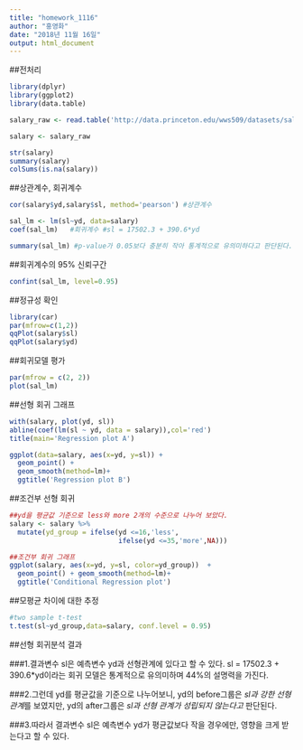```yaml
---
title: "homework_1116"
author: "홍영화"
date: "2018년 11월 16일"
output: html_document
---
```


##전처리
```r
library(dplyr)
library(ggplot2)
library(data.table)

salary_raw <- read.table('http://data.princeton.edu/wws509/datasets/salary.dat',header=T)

salary <- salary_raw

str(salary)
summary(salary)
colSums(is.na(salary))

```

##상관계수, 회귀계수
```r
cor(salary$yd,salary$sl, method='pearson') #상관계수

sal_lm <- lm(sl~yd, data=salary)
coef(sal_lm)   #회귀계수 #sl = 17502.3 + 390.6*yd

summary(sal_lm) #p-value가 0.05보다 충분히 작아 통계적으로 유의미하다고 판단된다. 하지만 이 유의미성은 Adjusted R-squared 값이 0.4445이므로, 44%의 설명력을 가진다고 할 수 있다.

```

##회귀계수의 95% 신뢰구간
```r
confint(sal_lm, level=0.95)

```

##정규성 확인
```r
library(car)
par(mfrow=c(1,2))
qqPlot(salary$sl)
qqPlot(salary$yd)
```

##회귀모델 평가
```r
par(mfrow = c(2, 2))
plot(sal_lm)

```

##선형 회귀 그래프
```r
with(salary, plot(yd, sl))
abline(coef(lm(sl ~ yd, data = salary)),col='red')
title(main='Regression plot A')
```

```r
ggplot(data=salary, aes(x=yd, y=sl)) + 
  geom_point() +
  geom_smooth(method=lm)+
  ggtitle('Regression plot B')

```

##조건부 선형 회귀
```r
##yd을 평균값 기준으로 less와 more 2개의 수준으로 나누어 보았다.
salary <- salary %>% 
  mutate(yd_group = ifelse(yd <=16,'less',
                           ifelse(yd <=35,'more',NA)))

##조건부 회귀 그래프
ggplot(salary, aes(x=yd, y=sl, color=yd_group))  + 
  geom_point() + geom_smooth(method=lm)+
  ggtitle('Conditional Regression plot')

```

##모평균 차이에 대한 추정
```r
#two sample t-test
t.test(sl~yd_group,data=salary, conf.level = 0.95)

```

##선형 회귀분석 결과

###1.결과변수 sl은 예측변수 yd과 선형관계에 있다고 할 수 있다. sl = 17502.3 + 390.6*yd이라는 회귀 모델은 통계적으로 유의미하며 44%의 설명력을 가진다.

###2.그런데 yd를 평균값을 기준으로 나누어보니, yd의 before그룹은 *sl과 강한 선형 관계*를 보였지만, yd의 after그룹은 *sl과 선형 관계가 성립되지 않는다고* 판단된다.

###3.따라서 결과변수 sl은 예측변수 yd가 평균값보다 작을 경우에만, 영향을 크게 받는다고 할 수 있다.





